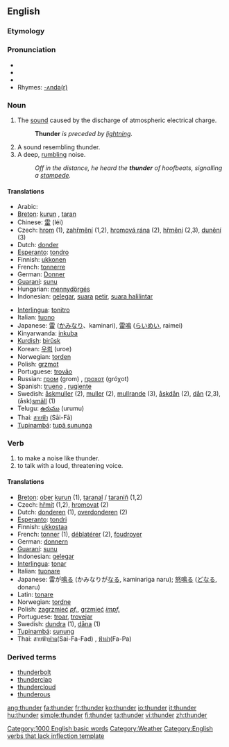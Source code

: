==English==

===Etymology===
{{etymon|ang|þunor}}

===Pronunciation===
*{{AHD|/thŭn'dər/}}
*{{IPA|/ˈθʌndə(r)/}}
*{{SAMPA|/"TVnd@(r)/}}
*Rhymes: [[Rhymes:English:-ʌndə(r)|-ʌndə(r)]]

===Noun===
{{wikipedia}}
{{en-noun|-}}

#The [[sound]] caused by the discharge of atmospheric electrical charge. 
#:'''Thunder''' ''is preceded by [[lightning]].''
#A sound resembling thunder.
#A deep, [[rumble|rumbling]] noise.
#:''Off in the distance, he heard the '''thunder''' of hoofbeats, signalling a [[stampede]].''

====Translations====
{{rfc-trans}}
{{top}}
*Arabic: {{ARchar|[[رعد]]}} {{Unicode|(raʕd)}}
*[[Breton]]: [[kurun]] {{f}}, [[taran]] {{m}}
*Chinese: [[雷]] (léi)
*Czech: [[hrom]] {{m}} (1), [[zahřmění]] {{n}} (1,2), [[hromová rána]] {{f}} (2), [[hřmění]] {{n}} (2,3), [[dunění]] {{n}} (3) 
*Dutch: [[donder]] {{m}}
*[[Esperanto]]: [[tondro]]
*Finnish: [[ukkonen]]
*French: [[tonnerre]] {{m}}
*German: [[Donner]] {{m}}
*[[Guaraní]]: [[sunu]]
*Hungarian: [[mennydörgés]]
*Indonesian: [[gelegar]], [[suara]] [[petir]], [[suara halilintar]]
{{mid}}
*[[Interlingua]]: [[tonitro]]
*Italian: [[tuono]] {{m}}
*Japanese: [[雷]] ([[かみなり]]、kaminari), [[雷鳴]] ([[らいめい]], raimei)
*Kinyarwanda: [[inkuba]]
*[[Kurdish]]: [[birûsk]] {{f}}
*Korean: [[우뢰]] (uroe)
*Norwegian: [[torden]]
*Polish: [[grzmot]] {{m}}
*Portuguese: [[trovão]] {{m}}
*Russian: [[гром]] (grom) {{m}}, [[грохот]] (gróχot) {{m}}
*Spanish: [[trueno]] {{m}}, [[rugiente]] {{m}}
*Swedish: [[åskmuller]] {{n}} (2), [[muller]] {{n}} (2), [[mullrande]] {{n}} (3), [[åskdån]] {{n}} (2), [[dån]] {{n}} (2,3), (åsk)[[smäll]] {{c}} (1)
*Telugu: [[ఉరుము]] (urumu)
*Thai: [[สายฟ้า]] (Sāi-Fā)
*[[Tupinambá]]: [[tupã sununga]]
{{bottom}}

===Verb===
{{en-verb}}

#to make a noise like thunder.
#to talk with a loud, threatening voice.

====Translations====
{{rfc-trans}}
*[[Breton]]: [[ober]] [[kurun]] (1), [[taranal]] / [[taraniñ]] (1,2)
*Czech: [[hřmít]] (1,2), [[hromovat]] (2)
*Dutch: [[donderen]] (1), [[overdonderen]] (2)
*[[Esperanto]]: [[tondri]]
*Finnish: [[ukkostaa]]
*French: [[tonner]] (1), [[déblatérer]] (2), [[foudroyer]]
*German: [[donnern]]
*[[Guaraní]]: [[sunu]]
*Indonesian: [[gelegar]]
*[[Interlingua]]: [[tonar]]
*Italian: [[tuonare]]
*Japanese: 雷が[[鳴る]] (かみなりが[[なる]], kaminariga naru); [[怒鳴る]] ([[どなる]], donaru)
*Latin: [[tonare]]
*Norwegian: [[tordne]]
*Polish: [[zagrzmieć]] ''[[pf.]]'', [[grzmieć]] ''[[impf.]]''
*Portuguese: [[troar]], [[trovejar]]
*Swedish: [[dundra]] (1), [[dåna]] (1)
*[[Tupinambá]]: [[sunung]]
*Thai: สายฟ้า[[ฟาด]](Sai-Fa-Fad) , [[ฟ้าผ่า]](Fa-Pa)

===Derived terms===
*[[thunderbolt]]
*[[thunderclap]]
*[[thundercloud]]
*[[thunderous]]

[[Category:1000 English basic words]]
[[Category:Weather]]
[[Category:English verbs that lack inflection template]]

[[ang:thunder]]
[[fa:thunder]]
[[fr:thunder]]
[[ko:thunder]]
[[io:thunder]]
[[it:thunder]]
[[hu:thunder]]
[[simple:thunder]]
[[fi:thunder]]
[[ta:thunder]]
[[vi:thunder]]
[[zh:thunder]]